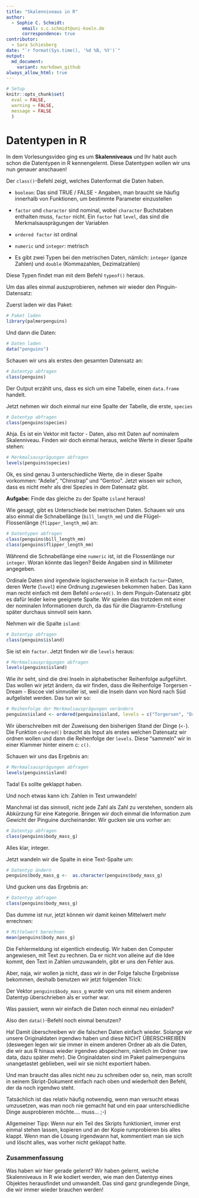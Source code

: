 ```yaml
---
title: "Skalenniveaus in R"
author:
  - Sophie C. Schmidt:
      email: s.c.schmidt@uni-koeln.de
      correspondence: true
contributor: 
  - Sara Schiesberg
date: "`r format(Sys.time(), '%d %B, %Y')`"
output:
  md_document:
    variant: markdown_github
always_allow_html: true
---
```


```r
# Setup
knitr::opts_chunk$set(
  eval = FALSE,
  warning = FALSE, 
  message = FALSE
  )
```

# Datentypen in R

In dem Vorlesungsvideo ging es um **Skalenniveaus** und Ihr habt auch schon die Datentypen in R kennengelernt. Diese Datentypen wollen wir uns nun genauer anschauen!

Der `class()`-Befehl zeigt, welches Datenformat die Daten haben. 

- `boolean`: Das sind TRUE / FALSE - Angaben, man braucht sie häufig innerhalb von Funktionen, um bestimmte Parameter einzustellen

- `factor` und `character` sind nominal, wobei `character` Buchstaben enthalten muss, `factor` nicht. Ein `factor` hat `level`, das sind die Merkmalsausprägungen der Variablen

- `ordered factor` ist ordinal

- `numeric` und `integer`: metrisch

- Es gibt zwei Typen bei den metrischen Daten, nämlich: `integer` (ganze Zahlen) und `double` (Kommazahlen, Dezimalzahlen)

Diese Typen findet man mit dem Befehl `typeof()` heraus.

Um das alles einmal auszuprobieren, nehmen wir wieder den Pinguin-Datensatz:

Zuerst laden wir das Paket:

```r
# Paket laden
library(palmerpenguins)
```

Und dann die Daten:

```r
# Daten laden
data("penguins")
```

Schauen wir uns als erstes den gesamten Datensatz an: 

```r
# Datentyp abfragen
class(penguins)
```
Der Output erzählt uns, dass es sich um eine Tabelle, einen `data.frame` handelt.

Jetzt nehmen wir doch einmal nur eine Spalte der Tabelle, die erste, `species`

```r
# Datentyp abfragen
class(penguins$species)
```

Ahja. Es ist ein Vektor mit factor - Daten, also mit Daten auf nominalem Skalenniveau. Finden wir doch einmal heraus, welche Werte in dieser Spalte stehen:

```r
# Merkmalsausprägungen abfragen
levels(penguins$species)
```
Ok, es sind genau 3 unterschiedliche Werte, die in dieser Spalte vorkommen: "Adelie", "Chinstrap" und "Gentoo". Jetzt wissen wir schon, dass es nicht mehr als drei Spezies in dem Datensatz gibt.

**Aufgabe:** Finde das gleiche zu der Spalte `island` heraus!

Wie gesagt, gibt es Unterschiede bei metrischen Daten. Schauen wir uns also einmal die Schnabellänge (`bill_length_mm`) und die Flügel-Flossenlänge (`flipper_length_mm`) an:

```r
# Datentypen abfragen
class(penguins$bill_length_mm)
class(penguins$flipper_length_mm)
```

Während die Schnabellänge eine `numeric` ist, ist die Flossenlänge nur `integer`. Woran könnte das liegen? Beide Angaben sind in Millimeter angegeben.

Ordinale Daten sind irgendwie logischerweise in R einfach `factor`-Daten, deren Werte (`level`) eine Ordnung zugewiesen bekommen haben. Das kann man recht einfach mit dem Befehl `ordered()`. In dem Pinguin-Datensatz gibt es dafür leider keine geeignete Spalte. Wir spielen das trotzdem mit einer der nominalen Informationen durch, da das für die Diagramm-Erstellung später durchaus sinnvoll sein kann.

Nehmen wir die Spalte `island`:

```r
# Datentyp abfragen
class(penguins$island)
```

Sie ist ein `factor`. Jetzt finden wir die `levels` heraus:

```r
# Merkmalsausprägungen abfragen
levels(penguins$island)
```

Wie ihr seht, sind die drei Inseln in alphabetischer Reihenfolge aufgeführt. Das wollen wir jetzt ändern, da wir finden, dass die Reihenfolge  Torgersen - Dream - Biscoe viel sinnvoller ist, weil die Inseln dann von Nord nach Süd aufgelistet werden. Das tun wir so:

```r
# Reihenfolge der Merkmalsausprägungen verändern
penguins$island <- ordered(penguins$island, levels = c("Torgersen", "Dream", "Biscoe"))
```

Wir überschreiben mit der Zuweisung den bisherigen Stand der Dinge (`<-`). Die Funktion `ordered()` braucht als Input als erstes welchen Datensatz wir ordnen wollen und dann die Reihenfolge der `levels`. Diese "sammeln" wir in einer Klammer hinter einem c: `c()`. 

Schauen wir uns das Ergebnis an:

```r
# Merkmalsausprägungen abfragen
levels(penguins$island)
```

Tada! Es sollte geklappt haben.

Und noch etwas kann ich:  Zahlen in Text umwandeln!

Manchmal ist das sinnvoll, nicht jede Zahl als Zahl zu verstehen, sondern als Abkürzung für eine Kategorie. Bringen wir doch einmal die Information zum Gewicht der Pinguine durcheinander. Wir gucken sie uns vorher an:

```r
# Datentyp abfragen
class(penguins$body_mass_g)
```

Alles klar, integer.

Jetzt wandeln wir die Spalte in eine Text-Spalte um:

```r
# Datentyp ändern
penguins$body_mass_g <-  as.character(penguins$body_mass_g)
```

Und gucken uns das Ergebnis an:

```r
# Datentyp abfragen
class(penguins$body_mass_g)
```

Das dumme ist nur, jetzt können wir damit keinen Mittelwert mehr errechnen:

```r
# Mittelwert berechnen
mean(penguins$body_mass_g)
```

Die Fehlermeldung ist eigentlich eindeutig. Wir haben den Computer angewiesen, mit Text zu rechnen. Da er nicht von alleine auf die Idee kommt, den Text in Zahlen umzuwandeln, gibt er uns den Fehler aus. 

Aber, naja, wir wollen ja nicht, dass wir in der Folge falsche Ergebnisse bekommen, deshalb benutzen wir jetzt folgenden Trick:

Der Vektor `penguins$body_mass_g` wurde von uns mit einem anderen Datentyp überschrieben als er vorher war.

Was passiert, wenn wir einfach die Daten noch einmal neu einladen?

Also den `data()`-Befehl noch einmal benutzen?

Ha! Damit überschreiben wir die falschen Daten einfach wieder. Solange wir unsere Originaldaten irgendwo haben und diese NICHT ÜBERSCHREIBEN (deswegen legen wir sie immer in einem anderen Ordner ab als die Daten, die wir aus R hinaus wieder irgendwo abspeichern, nämlich im Ordner raw data, dazu später mehr). Die Originaldaten sind im Paket palmerpenguins unangetastet geblieben, weil wir sie nicht exportiert haben.

Und man braucht das alles nicht neu zu schreiben oder so, nein, man scrollt in seinem Skript-Dokument einfach nach oben und wiederholt den Befehl, der da noch irgendwo steht.

Tatsächlich ist das relativ häufig notwendig, wenn man  versucht etwas umzusetzen, was man noch nie gemacht hat und ein paar unterschiedliche Dinge ausprobieren möchte.... muss...  ;-) 

Allgemeiner Tipp: Wenn nur ein Teil des Skripts funktioniert, immer erst einmal stehen lassen, kopieren und an der Kopie rumprobieren bis alles klappt. Wenn  man die Lösung irgendwann hat, kommentiert man sie sich und löscht alles, was vorher nicht geklappt hatte.

### Zusammenfassung

Was haben wir hier gerade gelernt? Wir haben gelernt, welche Skalenniveaus in R wie kodiert werden, wie man den Datentyp eines Objektes herausfindet und umwandelt. Das sind ganz grundlegende Dinge, die wir immer wieder brauchen werden!
